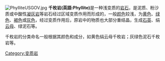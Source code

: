 [[File:PhylliteUSGOV.jpg|right]]
'''千枚岩(英語:Phyllite)'''是一种浅变质的[[岩石|岩石]]，是泥质、粉沙质或中酸性[[凝灰岩|凝灰岩]]等岩石经过区域变质作用而形成的，一般[[颜色|颜色]]较浅，为[[黄色|黄色]]、[[绿色|绿色]]、[[褐色|褐色]]或[[灰色|灰色]]，经过变质作用后，原岩中的物质也大部分重结晶，生成[[石英|石英]]、绢[[云母|云母]]、绿泥石等。

千枚岩的分类命名一般根据其颜色和成分，如黄色绢云母千枚岩；灰绿色泥石千枚岩等。



<!--== 外部链接 ==
*[http://digitalne.nju.edu.cn/museum/rock/metamorphism/phyllite.htm 千枚岩介绍]--><!--連結失效-->

{{Commonscat|Phyllite}}
[[Category:变质岩|Category:变质岩]]